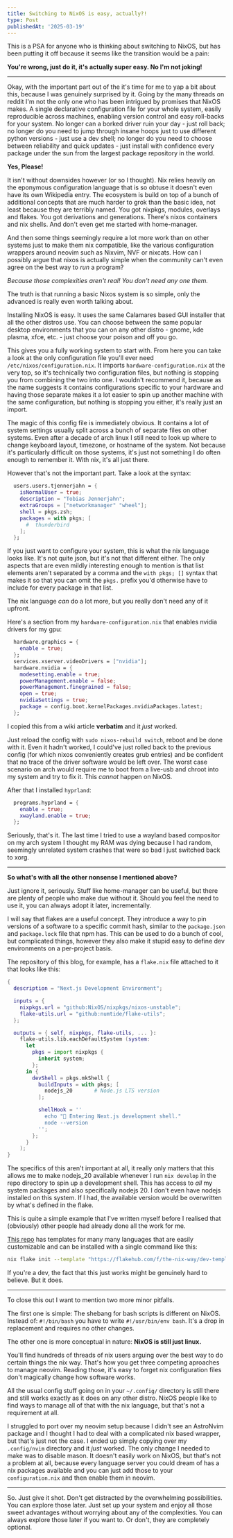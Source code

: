 ```yaml
---
title: Switching to NixOS is easy, actually?!
type: Post
publishedAt: '2025-03-19'
---
```


This is a PSA for anyone who is thinking about switching to NixOS, but has been putting it off because it seems like the transition would be a pain: 

 **You're wrong, just do it, it's actually super easy. No I'm not joking!**

---

Okay, with the important part out of the it's time for me to yap a bit about this, because I was genuinely surprised by it.
Going by the many threads on reddit I'm not the only one who has been intrigued by promises that NixOS makes.
A single declarative configuration file for your whole system, easily reproducible across machines, enabling version control and easy roll-backs for your system. No longer can a borked driver ruin your day - just roll back; no longer do you need to jump through insane hoops just to use different python versions - just use a dev shell; no longer do you need to choose between reliability and quick updates - just install with confidence every package under the sun from the largest package repository in the world.

**Yes, Please!**

It isn't without downsides however (or so I thought). Nix relies heavily on the eponymous configuration language that is so obtuse it doesn't even have its own Wikipedia entry. The ecosystem is build on top of a bunch of additional concepts that are much harder to grok than the basic idea, not least because they are terribly named. You got nixpkgs, modules, overlays and flakes. You got derivations and generations. There's nixos containers and nix shells. And don't even get me started with home-manager.

And then some things seemingly require a lot more work than on other systems just to make them nix compatible, like the various configuration wrappers around neovim such as Nixvim, NVF or nixcats. How can I possibly argue that nixos is actually simple when the community can't even agree on the best way to *run* a program?

*Because those complexities aren't real! You don't need any one them.*

The truth is that running a basic Nixos system is so simple, only the advanced is really even worth talking about.

Installing NixOS is easy. It uses the same Calamares based GUI installer that all the other distros use. You can choose between the same popular desktop environments that you can on any other distro - gnome, kde plasma, xfce, etc. - just choose your poison and off you go.

This gives you a fully working system to start with. From here you can take a look at the only configuration file you'll ever need `/etc/nixos/configuration.nix`.
It imports `hardware-configuration.nix` at the very top, so it's technically two configuration files, but nothing is stopping you from combining the two into one. I wouldn't recommend it, because as the name suggests it contains configurations specific to your hardware and having those separate makes it a lot easier to spin up another machine with the same configuration, but nothing is stopping you either, it's really just an import.

The magic of this config file is immediately obvious. It contains a lot of system settings usually split across a bunch of separate files on other systems. Even after a decade of arch linux I still need to look up where to change keyboard layout, timezone, or hostname of the system. Not because it's particularly difficult on those systems, it's just not something I do often enough to remember it. With nix, it's all just there.

However that's not the important part. Take a look at the syntax:

```nix
  users.users.tjennerjahn = {
    isNormalUser = true;
    description = "Tobias Jennerjahn";
    extraGroups = ["networkmanager" "wheel"];
    shell = pkgs.zsh;
    packages = with pkgs; [
      #  thunderbird
    ];
  };
```

If you just want to configure your system, this is what the nix language looks like. It's not quite json, but it's not that different either. The only aspects that are even mildly interesting enough to mention is that list elements aren't separated by a comma and the `with pkgs; []` syntax that makes it so that you can omit the `pkgs.` prefix you'd otherwise have to include for every package in that list.

The nix language *can* do a lot more, but you really don't need any of it upfront.

Here's a section from my `hardware-configuration.nix` that enables nvidia drivers for my gpu:

```nix
  hardware.graphics = {
    enable = true;
  };
  services.xserver.videoDrivers = ["nvidia"];
  hardware.nvidia = {
    modesetting.enable = true;
    powerManagement.enable = false;
    powerManagement.finegrained = false;
    open = true;
    nvidiaSettings = true;
    package = config.boot.kernelPackages.nvidiaPackages.latest;
  };

```

I copied this from a wiki article **verbatim** and it *just* worked. 

Just reload the config with `sudo nixos-rebuild switch`, reboot and be done with it. Even it hadn't worked, I could've just rolled back to the previous config (for which nixos conveniently creates grub entries) and be confident that no trace of the driver software would be left over. The worst case scenario on arch would require me to boot from a live-usb and chroot into my system and try to fix it. This *cannot* happen on NixOS.


After that I installed `hyprland`:
```nix
  programs.hyprland = {
    enable = true;
    xwayland.enable = true;
  };
```

Seriously, that's it. The last time I tried to use a wayland based compositor on my arch system I thought my RAM was dying because I had random, seemingly unrelated system crashes that were so bad I just switched back to xorg.

---

**So what's with all the other nonsense I mentioned above?**

Just ignore it, seriously. Stuff like home-manager can be useful, but there are plenty of people who make due without it. Should you feel the need to use it, you can always adopt it later, incrementally.

I will say that flakes are a useful concept. They introduce a way to pin versions of a software to a specific commit hash, similar to the `package.json` and `package.lock` file that npm has. This can be used to do a bunch of cool, but complicated things, however they also make it stupid easy to define dev environments on a per-project basis.

The repository of this blog, for example, has a `flake.nix` file attached to it that looks like this:

```nix
{
  description = "Next.js Development Environment";

  inputs = {
    nixpkgs.url = "github:NixOS/nixpkgs/nixos-unstable";
    flake-utils.url = "github:numtide/flake-utils";
  };

  outputs = { self, nixpkgs, flake-utils, ... }:
    flake-utils.lib.eachDefaultSystem (system:
      let
        pkgs = import nixpkgs {
          inherit system;
        };
      in {
        devShell = pkgs.mkShell {
          buildInputs = with pkgs; [
            nodejs_20       # Node.js LTS version
          ];

          shellHook = ''
            echo "🌿 Entering Next.js development shell."
            node --version
          '';
        };
      }
    );
}

```

The specifics of this aren't important at all, it really only matters that this allows me to make nodejs_20 available whenever I run `nix develop` in the repo directory to spin up a development shell. This has access to *all* my system packages and also specifically nodejs 20. I don't even have nodejs installed on this system. If I had, the available version would be overwritten by what's defined in the flake.

This is quite a simple example that I've written myself before I realised that (obviously) other people had already done all the work for me.

[This repo](https://github.com/the-nix-way/dev-templates/) has templates for many many languages that are easily customizable and can be installed with a single command like this:
```bash
nix flake init --template "https://flakehub.com/f/the-nix-way/dev-templates/*#rust"
```

If you're a dev, the fact that this just works might be genuinely hard to believe. But it does.

---

To close this out I want to mention two more minor pitfalls.

The first one is simple: The shebang for bash scripts is different on NixOS.
Instead of: `#!/bin/bash` you have to write `#!/usr/bin/env bash`. It's a drop in replacement and requires no other changes.

The other one is more conceptual in nature: **NixOS is still just linux.**

You'll find hundreds of threads of nix users arguing over the best way to do certain things the nix way.
That's how you get three competing aproaches to manage neovim. Reading those, it's easy to forget nix configuration files don't magically change how software works.

All the usual config stuff going on in your `~/.config/` directory is still there and still works exactly as it does on any other distro. NixOS people like to find ways to manage all of that with the nix language, but that's not a requirement at all. 

I struggled to port over my neovim setup because I didn't see an AstroNvim package and I thought I had to deal with a complicated nix based wrapper, but that's just not the case. I ended up simply copying over my `.config/nvim` directory and it *just* worked. The only change I needed to make was to disable mason. It doesn't easily work on NixOS, but that's not a problem at all, because every language server you could dream of has a nix packages available and you can just add those to your `configuration.nix` and then enable them in neovim.

---

So. Just give it shot. Don't get distracted by the overwhelming possibilities. You can explore those later.
Just set up your system and enjoy all those sweet advantages without worrying about any of the complexities.
You can always explore those later if you want to. Or don't, they are completely optional.
